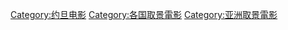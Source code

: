 [[Category:约旦电影|Category:约旦电影]]
[[Category:各国取景電影|Category:各国取景電影]]
[[Category:亚洲取景電影|Category:亚洲取景電影]]